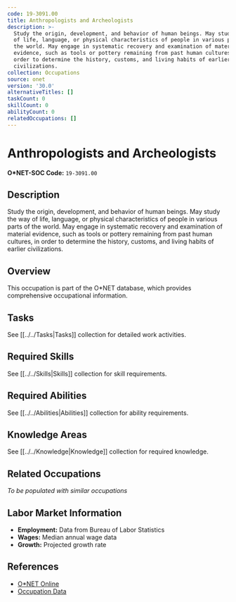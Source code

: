 ```yaml
---
code: 19-3091.00
title: Anthropologists and Archeologists
description: >-
  Study the origin, development, and behavior of human beings. May study the way
  of life, language, or physical characteristics of people in various parts of
  the world. May engage in systematic recovery and examination of material
  evidence, such as tools or pottery remaining from past human cultures, in
  order to determine the history, customs, and living habits of earlier
  civilizations.
collection: Occupations
source: onet
version: '30.0'
alternativeTitles: []
taskCount: 0
skillCount: 0
abilityCount: 0
relatedOccupations: []
---
```

# Anthropologists and Archeologists

**O*NET-SOC Code:** `19-3091.00`

## Description

Study the origin, development, and behavior of human beings. May study the way of life, language, or physical characteristics of people in various parts of the world. May engage in systematic recovery and examination of material evidence, such as tools or pottery remaining from past human cultures, in order to determine the history, customs, and living habits of earlier civilizations.

## Overview

This occupation is part of the O*NET database, which provides comprehensive occupational information.

## Tasks

See [[../../Tasks|Tasks]] collection for detailed work activities.

## Required Skills

See [[../../Skills|Skills]] collection for skill requirements.

## Required Abilities

See [[../../Abilities|Abilities]] collection for ability requirements.

## Knowledge Areas

See [[../../Knowledge|Knowledge]] collection for required knowledge.

## Related Occupations

*To be populated with similar occupations*

## Labor Market Information

- **Employment:** Data from Bureau of Labor Statistics
- **Wages:** Median annual wage data
- **Growth:** Projected growth rate

## References

- [O*NET Online](https://www.onetonline.org/link/summary/19-3091.00)
- [Occupation Data](https://www.onetcenter.org/)
